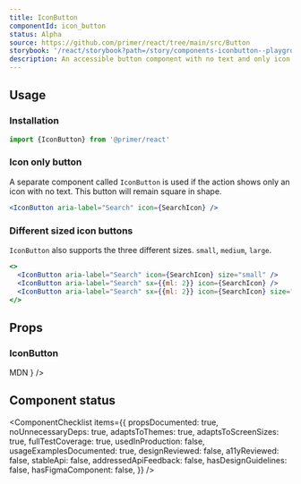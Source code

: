 ```yaml
---
title: IconButton
componentId: icon_button
status: Alpha
source: https://github.com/primer/react/tree/main/src/Button
storybook: '/react/storybook?path=/story/components-iconbutton--playground'
description: An accessible button component with no text and only icon.
---
```


## Usage

### Installation

```js
import {IconButton} from '@primer/react'
```

### Icon only button

A separate component called `IconButton` is used if the action shows only an icon with no text. This button will remain square in shape.

```jsx live
<IconButton aria-label="Search" icon={SearchIcon} />
```

### Different sized icon buttons

`IconButton` also supports the three different sizes. `small`, `medium`, `large`.

```jsx live
<>
  <IconButton aria-label="Search" icon={SearchIcon} size="small" />
  <IconButton aria-label="Search" sx={{ml: 2}} icon={SearchIcon} />
  <IconButton aria-label="Search" sx={{ml: 2}} icon={SearchIcon} size="large" />
</>
```

## Props

### IconButton

<PropsTable>
  <PropsTableRow name="children" required type="React.ReactNode" description="This will be the Button description." />
  <PropsTableRow
    name="variant"
    type="'default' | 'primary' | 'danger' | 'outline' | 'invisible'"
    description="Changes the look and feel of the button which is different for each variant"
  />
  <PropsTableRow
    name="size"
    type="'small' | 'medium' | 'large'"
    description="Changes the size of the icon button component"
  />
  <PropsTableRow
    name="icon"
    type="Component"
    description="provide an octicon. It will be placed in the center of the button"
  />
  <PropsTableSxRow />
  <PropsTablePassthroughPropsRow
    elementName="button"
    passthroughPropsLink={
      <Link href="https://developer.mozilla.org/en-US/docs/Web/HTML/Element/button#attributes">MDN</Link>
    }
  />
</PropsTable>

## Component status

<ComponentChecklist
  items={{
    propsDocumented: true,
    noUnnecessaryDeps: true,
    adaptsToThemes: true,
    adaptsToScreenSizes: true,
    fullTestCoverage: true,
    usedInProduction: false,
    usageExamplesDocumented: true,
    designReviewed: false,
    a11yReviewed: false,
    stableApi: false,
    addressedApiFeedback: false,
    hasDesignGuidelines: false,
    hasFigmaComponent: false,
  }}
/>
